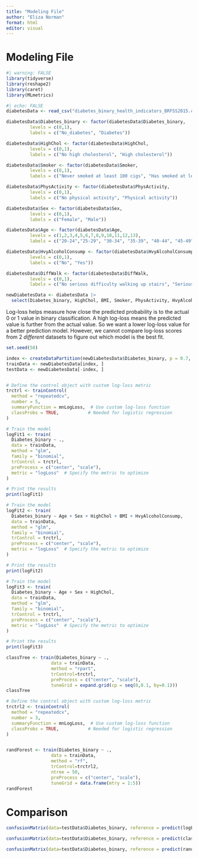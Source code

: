 ```yaml
---
title: "Modeling File"
author: "Eliza Norman"
format: html
editor: visual
---
```


# Modeling File

```r
#| warning: FALSE
library(tidyverse)
library(reshape2)
library(caret)
library(MLmetrics)
```

```r

#| echo: FALSE
diabetesData <- read_csv("diabetes_binary_health_indicators_BRFSS2015.csv", show_col_types = FALSE)

diabetesData$Diabetes_binary <- factor(diabetesData$Diabetes_binary,
         levels = c(0,1),
         labels = c("No_diabetes", "Diabetes"))

diabetesData$HighChol <- factor(diabetesData$HighChol,
         levels = c(0,1),
         labels = c("No high cholesterol", "High cholesterol"))

diabetesData$Smoker <- factor(diabetesData$Smoker,
         levels = c(0,1),
         labels = c("Never smoked at least 100 cigs", "Has smoked at least 100 cigs"))

diabetesData$PhysActivity <- factor(diabetesData$PhysActivity,
         levels = c(0,1),
         labels = c("No physical activity", "Physical activity"))

diabetesData$Sex <- factor(diabetesData$Sex,
         levels = c(0,1),
         labels = c("Female", "Male"))

diabetesData$Age <- factor(diabetesData$Age,
         levels = c(1,2,3,4,5,6,7,8,9,10,11,12,13),
         labels = c("20-24","25-29", "30-34", "35-39", "40-44", "45-49","51-54","55-59","60-64", "65-69", "70-74", "75-79", "80 or older"))

diabetesData$HvyAlcoholConsump <- factor(diabetesData$HvyAlcoholConsump,
         levels = c(0,1),
         labels = c("No", "Yes"))

diabetesData$DiffWalk <- factor(diabetesData$DiffWalk,
         levels = c(0,1),
         labels = c("No serious difficulty walking up stairs", "Serious difficulty walking stairs"))

newDiabetesData <- diabetesData |>
  select(Diabetes_binary, HighChol, BMI, Smoker, PhysActivity, HvyAlcoholConsump, Sex, Age, DiffWalk)

```

Log-loss helps measure how close the predicted probability is to the actual 0 or 1 value in binary classification. A high log-loss means the predicted value is further from the actual value. So we want a lower log-loss value for a better prediction model. However, we cannot compare log-loss scores from 2 *different* datasets to figure out which model is the best fit.


```r
set.seed(50)

index <- createDataPartition(newDiabetesData$Diabetes_binary, p = 0.7, list = FALSE)
trainData <- newDiabetesData[index, ]
testData <- newDiabetesData[-index, ]


# Define the control object with custom log-loss metric
trctrl <- trainControl(
  method = "repeatedcv",
  number = 5,
  summaryFunction = mnLogLoss,  # Use custom log-loss function
  classProbs = TRUE,           # Needed for logistic regression
)

# Train the model
logFit1 <- train(
  Diabetes_binary ~ ., 
  data = trainData, 
  method = "glm",
  family = "binomial",
  trControl = trctrl,
  preProcess = c("center", "scale"),
  metric = "logLoss"  # Specify the metric to optimize
)

# Print the results
print(logFit1)

# Train the model
logFit2 <- train(
  Diabetes_binary ~ Age + Sex + HighChol + BMI + HvyAlcoholConsump, 
  data = trainData, 
  method = "glm",
  family = "binomial",
  trControl = trctrl,
  preProcess = c("center", "scale"),
  metric = "logLoss"  # Specify the metric to optimize
)

# Print the results
print(logFit2)

# Train the model
logFit3 <- train(
  Diabetes_binary ~ Age + Sex + HighChol, 
  data = trainData, 
  method = "glm",
  family = "binomial",
  trControl = trctrl,
  preProcess = c("center", "scale"),
  metric = "logLoss"  # Specify the metric to optimize
)

# Print the results
print(logFit3)
```

```r
classTree <- train(Diabetes_binary ~ ., 
                 data = trainData, 
                 method = "rpart",
                 trControl=trctrl,
                 preProcess = c("center", "scale"),
                 tuneGrid = expand.grid(cp = seq(0,0.1, by=0.1)))
classTree
```

```r
# Define the control object with custom log-loss metric
trctrl2 <- trainControl(
  method = "repeatedcv",
  number = 3,
  summaryFunction = mnLogLoss,  # Use custom log-loss function
  classProbs = TRUE,           # Needed for logistic regression
)


randForest <- train(Diabetes_binary ~ ., 
                 data = trainData, 
                 method = "rf",
                 trControl=trctrl2,
                 ntree = 50,
                 preProcess = c("center", "scale"),
                 tuneGrid = data.frame(mtry = 1:5))
randForest
```

# Comparison

```r
confusionMatrix(data=testData$Diabetes_binary, reference = predict(logFit1, newdata = testData))

confusionMatrix(data=testData$Diabetes_binary, reference = predict(classTree, newdata = testData))

confusionMatrix(data=testData$Diabetes_binary, reference = predict(randForest, newdata = testData))

```

